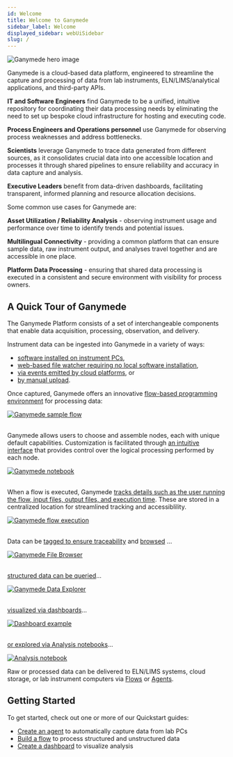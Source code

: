 ```yaml
---
id: Welcome
title: Welcome to Ganymede
sidebar_label: Welcome
displayed_sidebar: webUiSidebar
slug: /
---
```



<div style={{textAlign: 'center', width: "100%", height: "100%"}}>
  <img alt="Ganymede hero image" 
       src="https://ganymede-bio.mo.cloudinary.net/apiServer/HeroImage_20230110.png"
       />
</div>

Ganymede is a cloud-based data platform, engineered to streamline the capture and processing of data from lab instruments, ELN/LIMS/analytical applications, and third-party APIs.

**IT and Software Engineers** find Ganymede to be a unified, intuitive repository for coordinating their data processing needs by eliminating the need to set up bespoke cloud infrastructure for hosting and executing code.

**Process Engineers and Operations personnel** use Ganymede for observing process weaknesses and address bottlenecks.

**Scientists** leverage Ganymede to trace data generated from different sources, as it consolidates crucial data into one accessible location and processes it through shared pipelines to ensure reliability and accuracy in data capture and analysis.

**Executive Leaders** benefit from data-driven dashboards, facilitating transparent, informed planning and resource allocation decisions.

Some common use cases for Ganymede are:

**Asset Utilization / Reliability Analysis** - observing instrument usage and performance over time to identify trends and potential issues.

**Multilingual Connectivity** - providing a common platform that can ensure sample data, raw instrument output, and analyses travel together and are accessible in one place.

**Platform Data Processing** - ensuring that shared data processing is executed in a consistent and secure environment with visibility for process owners.

## A Quick Tour of Ganymede

<div style={{textAlign: 'center'}}>
  <HeroNav />
</div>

The Ganymede Platform consists of a set of interchangeable components that enable data acquisition, processing, observation, and delivery.

Instrument data can be ingested into Ganymede in a variety of ways:

* [software installed on instrument PCs](connectivity/Overview#ganymede-agent), 
* [web-based file watcher requiring no local software installation](connectivity/Overview#browser-based-file-watcher), 
* [via events emitted by cloud platforms](connectivity/Overview#event-driven-processing), or 
* [by manual upload](connectivity/Overview#drag-and-drop).

Once captured, Ganymede offers an innovative [flow-based programming environment](FlowEditor) for processing data:

<div style={{textAlign: 'center'}}>
  <a href="./FlowEditor">
    <img alt="Ganymede sample flow"
         src="https://ganymede-bio.mo.cloudinary.net/apiServer/FlowImageExpanded_20240331.png" />
  </a>
</div>
&nbsp;

Ganymede allows users to choose and assemble nodes, each with unique default capabilities.  Customization is facilitated through [an intuitive interface](NodeEditor) that provides control over the logical processing performed by each node.

<div style={{textAlign: 'center'}}>
  <a href="./NodeEditor">
    <img alt="Ganymede notebook"
         src="https://ganymede-bio.mo.cloudinary.net/apiServer/GanymedeNotebook_20230920.png" />
  </a>
</div>
&nbsp;

When a flow is executed, Ganymede [tracks details such as the user running the flow, input files, output files, and execution time](FlowRuns).  These are stored in a centralized location for streamlined tracking and accessiblility.

<div style={{textAlign: 'center'}}>
  <a href="./FlowRuns">
    <img alt="Ganymede flow execution"
         src="https://ganymede-bio.mo.cloudinary.net/apiServer/GanymedeFlowExecution_20240401.png" />
  </a>
</div>
&nbsp;

Data can be [tagged to ensure traceability](./connectivity/Tags) and [browsed](Files) ...

<div style={{textAlign: 'center'}}>
  <a href="./Files">
    <img alt="Ganymede File Browser"
         src="https://ganymede-bio.mo.cloudinary.net/apiServer/GanymedeFileBrowser_20240401.png" />
  </a>
</div>
&nbsp;

[structured data can be queried](DataExplorer)...

<div style={{textAlign: 'center'}}>
  <a href="./DataExplorer">
    <img alt="Ganymede Data Explorer"
        src="https://ganymede-bio.mo.cloudinary.net/apiServer/DataExplorer_20230531.png" />
  </a>
</div>
&nbsp;

[visualized via dashboards](Dashboards)...

<div style={{textAlign: 'center'}}>
  <a href="./Dashboards">
    <img alt="Dashboard example"
        src="https://ganymede-bio.mo.cloudinary.net/apiServer/Dashboard_20230531.png" />
  </a>
</div>
&nbsp;

[or explored via Analysis notebooks](AnalysisNotebook)...

<div style={{textAlign: 'center'}}>
  <a href="./AnalysisNotebook">
    <img alt="Analysis notebook"
        src="https://ganymede-bio.mo.cloudinary.net/apiServer/AnalysisNotebook_20230531.png" />
  </a>
</div>

Raw or processed data can be delivered to ELN/LIMS systems, cloud storage, or lab instrument computers via [Flows](./nodes/App/APINode) or [Agents](./connectivity/Agent#watch-for-flow-outputs-then-save-locally).

## Getting Started

To get started, check out one or more of our Quickstart guides:

* [Create an agent](./QuickstartBuildAgent.mdx) to automatically capture data from lab PCs
* [Build a flow](./QuickstartBuildFlow.mdx) to process structured and unstructured data
* [Create a dashboard](./QuickstartCreateDashboard.mdx) to visualize analysis
